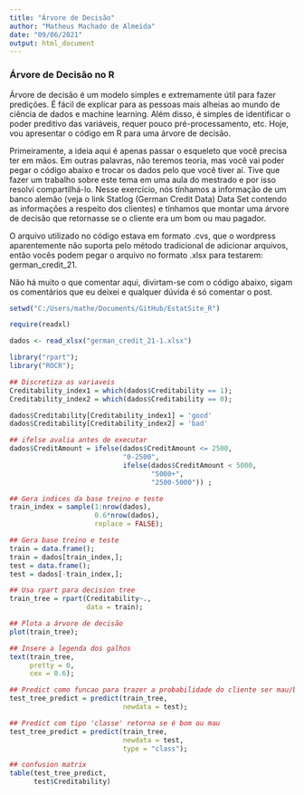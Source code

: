 ```yaml
---
title: "Árvore de Decisão"
author: "Matheus Machado de Almeida"
date: "09/06/2021"
output: html_document
---
```


### Árvore de Decisão no R

Árvore de decisão é um modelo simples e extremamente útil para fazer predições. É fácil de explicar para as pessoas mais alheias ao mundo de ciência de dados e machine learning. Além disso, é simples de identificar o poder preditivo das variáveis, requer pouco pré-processamento, etc. Hoje, vou apresentar o código em R para uma árvore de decisão.

Primeiramente, a ideia aqui é apenas passar o esqueleto que você precisa ter em mãos. Em outras palavras, não teremos teoria, mas você vai poder pegar o código abaixo e trocar os dados pelo que você tiver aí. Tive que fazer um trabalho sobre este tema em uma aula do mestrado e por isso resolvi compartilhá-lo. Nesse exercício, nós tínhamos a informação de um banco alemão (veja o link Statlog (German Credit Data) Data Set  contendo as informações a respeito dos clientes) e tínhamos que montar uma árvore de decisão que retornasse se o cliente era um bom ou mau pagador.

O arquivo utilizado no código estava em formato .cvs, que o wordpress aparentemente não suporta pelo método tradicional de adicionar arquivos, então vocês podem pegar o arquivo no formato .xlsx para testarem: german_credit_21.

Não há muito o que comentar aqui, divirtam-se com o código abaixo, sigam os comentários que eu deixei e qualquer dúvida é só comentar o post.

```r

setwd("C:/Users/mathe/Documents/GitHub/EstatSite_R")

require(readxl)

dados <- read_xlsx("german_credit_21-1.xlsx")

library("rpart");
library("ROCR");

## Discretiza as variaveis
Creditability_index1 = which(dados$Creditability == 1);
Creditability_index2 = which(dados$Creditability == 0);

dados$Creditability[Creditability_index1] = 'good' 
dados$Creditability[Creditability_index2] = 'bad'

## ifelse avalia antes de executar
dados$CreditAmount = ifelse(dados$CreditAmount <= 2500, 
                            "0-2500", 
                            ifelse(dados$CreditAmount < 5000, 
                                   "5000+", 
                                   "2500-5000")) ;

## Gera indices da base treino e teste
train_index = sample(1:nrow(dados), 
                     0.6*nrow(dados), 
                     replace = FALSE);

## Gera base treino e teste
train = data.frame(); 
train = dados[train_index,]; 
test = data.frame(); 
test = dados[-train_index,];

## Usa rpart para decision tree
train_tree = rpart(Creditability~., 
                   data = train);

## Plota a árvore de decisão
plot(train_tree);

## Insere a legenda dos galhos
text(train_tree, 
     pretty = 0, 
     cex = 0.6);

## Predict como funcao para trazer a probabilidade do cliente ser mau/bom
test_tree_predict = predict(train_tree, 
                            newdata = test);

## Predict com tipo 'classe' retorna se é bom ou mau
test_tree_predict = predict(train_tree, 
                            newdata = test, 
                            type = "class");

## confusion matrix
table(test_tree_predict, 
      test$Creditability)

```

